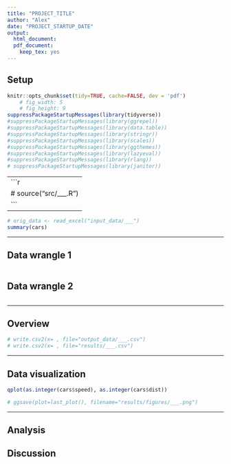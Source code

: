 ---
title: "PROJECT_TITLE"
author: "Alex"
date: "PROJECT_STARTUP_DATE"
output:
  html_document:
  pdf_document:
    keep_tex: yes
---

## Setup
```{r setup, include=FALSE, echo=T}
knitr::opts_chunk$set(tidy=TRUE, cache=FALSE, dev = 'pdf')
    # fig_width: 5
    # fig_height: 9
suppressPackageStartupMessages(library(tidyverse))
#suppressPackageStartupMessages(library(ggrepel))
#suppressPackageStartupMessages(library(data.table))
#suppressPackageStartupMessages(library(stringr))
#suppressPackageStartupMessages(library(scales))
#suppressPackageStartupMessages(library(ggthemes))
#suppressPackageStartupMessages(library(lazyeval))
#suppressPackageStartupMessages(library(rlang))
# suppressPackageStartupMessages(library(janitor))
```
---
```{r}
# source("src/___.R")
```
---

```{r}
# orig_data <- read_excel("input_data/___")
summary(cars)
```
---

## Data wrangle 1
```{r Data wrangle 1}

```

## Data wrangle 2
```{r Data wrangle 2}

```
---

## Overview
```{r Overview}
# write.csv2(x= , file="output_data/___.csv")
# write.csv2(x= , file="results/___.csv")
```
---

## Data visualization
```{r Visualizations}
qplot(as.integer(cars$speed), as.integer(cars$dist))

# ggsave(plot=last_plot(), filename="results/figures/___.png")
```
---

## Analysis


## Discussion
